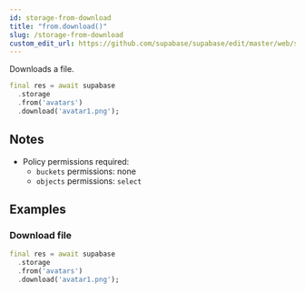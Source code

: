 ```yaml
---
id: storage-from-download
title: "from.download()"
slug: /storage-from-download
custom_edit_url: https://github.com/supabase/supabase/edit/master/web/spec/supabase_dart_v1_ref.yml
---
```



Downloads a file.


```dart
final res = await supabase
  .storage
  .from('avatars')
  .download('avatar1.png');
```






## Notes

- Policy permissions required:
  - `buckets` permissions: none 
  - `objects` permissions: `select`










## Examples

### Download file



```dart
final res = await supabase
  .storage
  .from('avatars')
  .download('avatar1.png');
```
